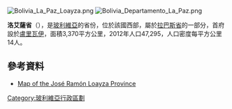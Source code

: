 [[Image:Bolivia_La_Paz_Loayza.png|right]]
[[Image:Bolivia_Departamento_La_Paz.png|right]]

'''洛艾薩省'''（{{lang-es|Provincia de José Ramón Loayza}}），是[[玻利維亞|玻利維亞]]的省份，位於該國西部，屬於[[拉巴斯省_(玻利維亞)|拉巴斯省]]的一部分，首府設於[[盧里瓦伊|盧里瓦伊]]，面積3,370平方公里，2012年人口47,295，人口密度每平方公里14人。

==參考資料==
* [https://web.archive.org/web/20120504145654/http://aguabolivia.org/situacionaguaX/Riego/mapas/lapaz/loayza.htm Map of the José Ramón Loayza Province]

{{coord|16|58|S|67|38|W|type:adm2nd_region:BO|display=title}}

{{Bolivia-geo-stub}}
{{玻利維亞省份}}

[[Category:玻利維亞行政區劃|Category:玻利維亞行政區劃]]